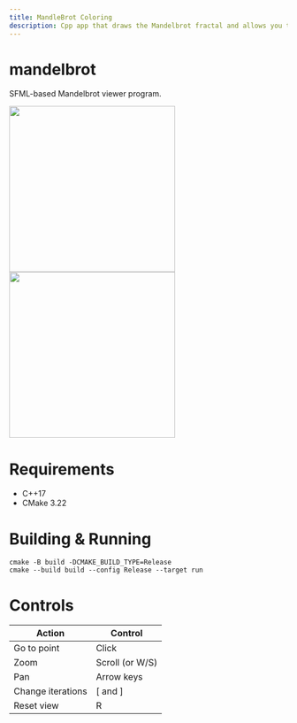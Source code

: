 ```yaml
---
title: MandleBrot Coloring
description: Cpp app that draws the Mandelbrot fractal and allows you to zoom in and explore the fractal (uses zero libraries).
---
```


# mandelbrot

SFML-based Mandelbrot viewer program.

<p float="middle">
    <img src="../../../../../Mandlebrot/Mandelbrot-Coloring/imgs/mandelbrot.png" width="300"/>
    <img src="../../../../../Mandlebrot/Mandelbrot-Coloring/imgs/zoomed.png"     width="300"/>
</p>

# Requirements
 * C++17
 * CMake 3.22

# Building & Running

```shell
cmake -B build -DCMAKE_BUILD_TYPE=Release
cmake --build build --config Release --target run
```

# Controls

| Action            | Control         |
| ----------------- | --------------- |
| Go to point       | Click           |
| Zoom              | Scroll (or W/S) |
| Pan               | Arrow keys      |
| Change iterations | [ and ]         |
| Reset view        | R               |
